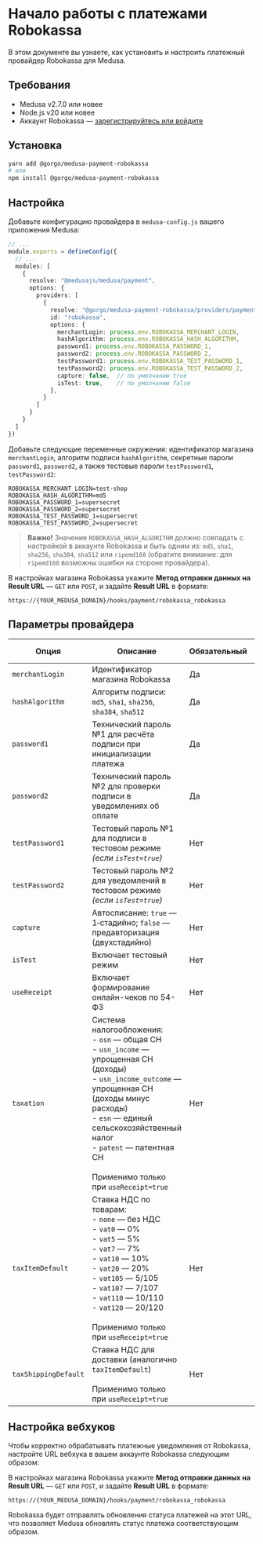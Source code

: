 # Начало работы с платежами Robokassa

В этом документе вы узнаете, как установить и настроить платежный провайдер Robokassa для Medusa.

## Требования

- Medusa v2.7.0 или новее
- Node.js v20 или новее
- Аккаунт Robokassa — [зарегистрируйтесь или войдите](https://login.robokassa.ru/reg?promoCode=gorgo)

## Установка

```bash
yarn add @gorgo/medusa-payment-robokassa
# или
npm install @gorgo/medusa-payment-robokassa
```

## Настройка

Добавьте конфигурацию провайдера в `medusa-config.js` вашего приложения Medusa:

```ts
// ...
module.exports = defineConfig({
  // ...
  modules: [
    {
      resolve: "@medusajs/medusa/payment",
      options: {
        providers: [
          {
            resolve: "@gorgo/medusa-payment-robokassa/providers/payment-robokassa",
            id: "robokassa",
            options: {
              merchantLogin: process.env.ROBOKASSA_MERCHANT_LOGIN,
              hashAlgorithm: process.env.ROBOKASSA_HASH_ALGORITHM,
              password1: process.env.ROBOKASSA_PASSWORD_1,
              password2: process.env.ROBOKASSA_PASSWORD_2,
              testPassword1: process.env.ROBOKASSA_TEST_PASSWORD_1,
              testPassword2: process.env.ROBOKASSA_TEST_PASSWORD_2,
              capture: false,  // по умолчанию true
              isTest: true,    // по умолчанию false
            },
          }
        ]
      }
    }
  ]
})
```

Добавьте следующие переменные окружения: идентификатор магазина `merchantLogin`, алгоритм подписи `hashAlgorithm`, секретные пароли `password1`, `password2`, а также тестовые пароли `testPassword1`, `testPassword2`:

```
ROBOKASSA_MERCHANT_LOGIN=test-shop
ROBOKASSA_HASH_ALGORITHM=md5
ROBOKASSA_PASSWORD_1=supersecret
ROBOKASSA_PASSWORD_2=supersecret
ROBOKASSA_TEST_PASSWORD_1=supersecret
ROBOKASSA_TEST_PASSWORD_2=supersecret
```

> **Важно!** Значение `ROBOKASSA_HASH_ALGORITHM` должно совпадать с настройкой в аккаунте Robokassa и быть одним из: `md5`, `sha1`, `sha256`, `sha384`, `sha512` или `ripemd160` (обратите внимание: для `ripemd160` возможны ошибки на стороне провайдера).

В настройках магазина Robokassa укажите **Метод отправки данных на Result URL** — `GET` или `POST`, и задайте **Result URL** в формате:

```
https://{YOUR_MEDUSA_DOMAIN}/hooks/payment/robokassa_robokassa
```

## Параметры провайдера

| Опция            | Описание                                                                 | Обязательный | По умолчанию |
|------------------|--------------------------------------------------------------------------|-------------|--------------|
| `merchantLogin`  | Идентификатор магазина Robokassa                                         | Да          | -            |
| `hashAlgorithm`  | Алгоритм подписи: `md5`, `sha1`, `sha256`, `sha384`, `sha512`            | Да          | -            |
| `password1`      | Технический пароль №1 для расчёта подписи при инициализации платежа      | Да         | -            |
| `password2`      | Технический пароль №2 для проверки подписи в уведомлениях об оплате      | Да         | -            |
| `testPassword1`  | Тестовый пароль №1 для подписи в тестовом режиме *(если `isTest=true`)*  | Нет         | -            |
| `testPassword2`  | Тестовый пароль №2 для уведомлений в тестовом режиме *(если `isTest=true`)* | Нет       | -            |
| `capture`        | Автосписание: `true` — 1‑стадийно; `false` — предавторизация (двухстадийно) | Нет       | `true`       |
| `isTest`         | Включает тестовый режим                                                   | Нет         | `false`      |
| `useReceipt`     | Включает формирование онлайн-чеков по 54-ФЗ                                                    | Нет         | `false`      |
| `taxation`         | Система налогообложения:<br />- `osn` — общая СН<br />- `usn_income` — упрощенная СН (доходы)<br />- `usn_income_outcome` — упрощенная СН (доходы минус расходы)<br />- `esn` — единый сельскохозяйственный налог<br />- `patent` — патентная СН<br /><br />Применимо только при `useReceipt=true`                                                  | Нет         | -      |
| `taxItemDefault`         | Ставка НДС по товарам:<br />- `none` — без НДС<br />- `vat0` — 0%<br />- `vat5` — 5%<br />- `vat7` — 7%<br />- `vat10` — 10%<br />- `vat20` — 20%<br />- `vat105` — 5/105<br />- `vat107` — 7/107<br />- `vat110` — 10/110<br />- `vat120` — 20/120<br /><br />Применимо только при `useReceipt=true`                                                  | Нет         | -     |
| `taxShippingDefault`         | Ставка НДС для доставки (аналогично `taxItemDefault`)<br /><br />Применимо только при `useReceipt=true`                                                   | Нет         | -      |

## Настройка вебхуков

Чтобы корректно обрабатывать платежные уведомления от Robokassa, настройте URL вебхука в вашем аккаунте Robokassa следующим образом:

В настройках магазина Robokassa укажите **Метод отправки данных на Result URL** — `GET` или `POST`, и задайте **Result URL** в формате:

```
https://{YOUR_MEDUSA_DOMAIN}/hooks/payment/robokassa_robokassa
```

Robokassa будет отправлять обновления статуса платежей на этот URL, что позволяет Medusa обновлять статус платежа соответствующим образом.
